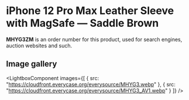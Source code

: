 
# iPhone 12 Pro Max Leather Sleeve with MagSafe — Saddle Brown

<Callout type='info' emoji='👉🏻'>**MHYG3ZM** is an order number for this product, used for search engines, auction websites and such.</Callout>

## Image gallery

<LightboxComponent
    images={[
      {
        src: "https://cloudfront.everycase.org/everysource/MHYG3.webp"
      },
      {
        src: "https://cloudfront.everycase.org/everysource/MHYG3_AV1.webp"
      }
    ]}
  />
